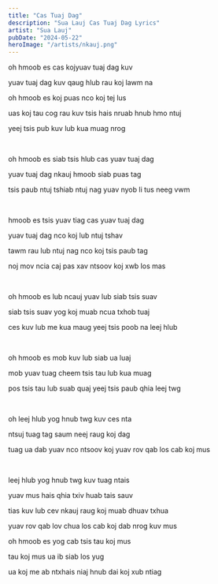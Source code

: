 ```yaml
---
title: "Cas Tuaj Dag"
description: "Sua Lauj Cas Tuaj Dag Lyrics"
artist: "Sua Lauj"
pubDate: "2024-05-22"
heroImage: "/artists/nkauj.png"
---
```


oh hmoob es cas kojyuav tuaj dag kuv

yuav tuaj dag kuv qaug hlub rau koj lawm na

oh hmoob es koj puas nco koj tej lus

uas koj tau cog rau kuv tsis hais nruab hnub hmo ntuj

yeej tsis pub kuv lub kua muag nrog

<br />

oh hmoob es siab tsis hlub cas yuav tuaj dag

yuav tuaj dag nkauj hmoob siab puas tag

tsis paub ntuj tshiab ntuj nag yuav nyob li tus neeg vwm

<br />

hmoob es tsis yuav tiag cas yuav tuaj dag

yuav tuaj dag nco koj lub ntuj tshav

tawm rau lub ntuj nag nco koj tsis paub tag

noj mov ncia caj pas xav ntsoov koj xwb los mas

<br />

oh hmoob es lub ncauj yuav lub siab tsis suav

siab tsis suav yog koj muab ncua txhob tuaj

ces kuv lub me kua maug yeej tsis poob na leej hlub

<br />

oh hmoob es mob kuv lub siab ua luaj

mob yuav tuag cheem tsis tau lub kua muag

pos tsis tau lub suab quaj yeej tsis paub qhia leej twg

<br />

oh leej hlub yog hnub twg kuv ces nta

ntsuj tuag tag saum neej raug koj dag

tuag ua dab yuav nco ntsoov koj yuav rov qab los cab koj mus

<br />

leej hlub yog hnub twg kuv tuag ntais

yuav mus hais qhia txiv huab tais sauv

tias kuv lub cev nkauj raug koj muab dhuav txhua

yuav rov qab lov chua los cab koj dab nrog kuv mus

oh hmoob es yog cab tsis tau koj mus

tau koj mus ua ib siab los yug

ua koj me ab ntxhais niaj hnub dai koj xub ntiag
